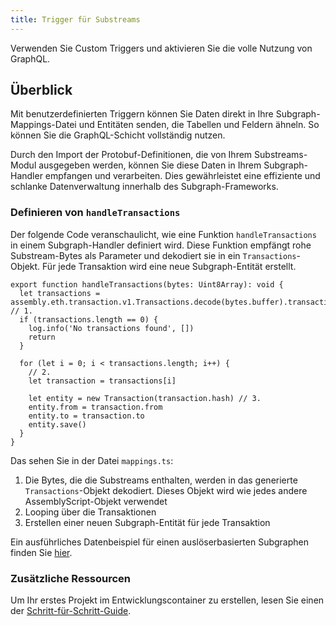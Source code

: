 ```yaml
---
title: Trigger für Substreams
---
```


Verwenden Sie Custom Triggers und aktivieren Sie die volle Nutzung von GraphQL.

## Überblick

Mit benutzerdefinierten Triggern können Sie Daten direkt in Ihre Subgraph-Mappings-Datei und Entitäten senden, die Tabellen und Feldern ähneln. So können Sie die GraphQL-Schicht vollständig nutzen.

Durch den Import der Protobuf-Definitionen, die von Ihrem Substreams-Modul ausgegeben werden, können Sie diese Daten in Ihrem Subgraph-Handler empfangen und verarbeiten. Dies gewährleistet eine effiziente und schlanke Datenverwaltung innerhalb des Subgraph-Frameworks.

### Definieren von `handleTransactions`

Der folgende Code veranschaulicht, wie eine Funktion `handleTransactions` in einem Subgraph-Handler definiert wird. Diese Funktion empfängt rohe Substream-Bytes als Parameter und dekodiert sie in ein `Transactions`-Objekt. Für jede Transaktion wird eine neue Subgraph-Entität erstellt.

```tsx
export function handleTransactions(bytes: Uint8Array): void {
  let transactions = assembly.eth.transaction.v1.Transactions.decode(bytes.buffer).transactions // 1.
  if (transactions.length == 0) {
    log.info('No transactions found', [])
    return
  }

  for (let i = 0; i < transactions.length; i++) {
    // 2.
    let transaction = transactions[i]

    let entity = new Transaction(transaction.hash) // 3.
    entity.from = transaction.from
    entity.to = transaction.to
    entity.save()
  }
}
```

Das sehen Sie in der Datei `mappings.ts`:

1. Die Bytes, die die Substreams enthalten, werden in das generierte `Transactions`-Objekt dekodiert. Dieses Objekt wird wie jedes andere AssemblyScript-Objekt verwendet
2. Looping über die Transaktionen
3. Erstellen einer neuen Subgraph-Entität für jede Transaktion

Ein ausführliches Datenbeispiel für einen auslöserbasierten Subgraphen finden Sie [hier](/sps/tutorial/).

### Zusätzliche Ressourcen

Um Ihr erstes Projekt im Entwicklungscontainer zu erstellen, lesen Sie einen der [Schritt-für-Schritt-Guide](/substreams/developing/dev-container/).
